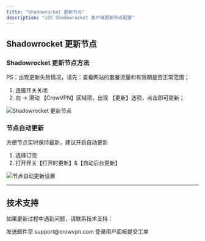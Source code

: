 ```yaml
---
title: "Shadowrocket 更新节点"
description: "iOS Shadowrocket 客户端更新节点配置"
---
```


## Shadowrocket 更新节点

### Shadowrocket 更新节点方法

PS：出现更新失败情况，请先：查看网站的套餐流量和有效期是否正常范围；

1. 连接开关关闭
2. 向 → 滑动 【CrowVPN】区域项，出现 【更新】选项，点击即可更新；

![Shadowrocket 更新节点](/images/shadowrocket-config-1.webp)

### 节点自动更新

方便节点实时保持最新，建议开启自动更新

1. 选择订阅
2. 打开开关【打开时更新】&【自动后台更新】

![节点自动更新设置](/images/shadowrocket-config-2.webp)

---

## 技术支持

如果更新过程中遇到问题，请联系技术支持：

<CardGroup cols={2}>
  <Card title="邮箱支持" icon="envelope">
    发送邮件至 support@crowvpn.com
  </Card>
  <Card title="用户面板" icon="user">
    登录用户面板提交工单
  </Card>
</CardGroup>
